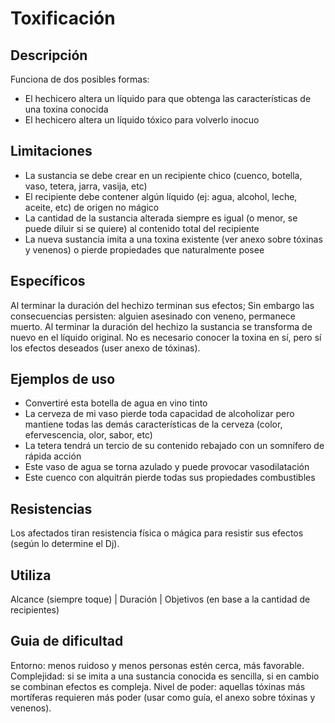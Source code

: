 # Toxificación

## Descripción

Funciona de dos posibles formas:

- El hechicero altera un líquido para que obtenga las características de una toxina conocida
- El hechicero altera un líquido tóxico para volverlo inocuo

## Limitaciones

- La sustancia se debe crear en un recipiente chico (cuenco, botella, vaso, tetera, jarra, vasija, etc)
- El recipiente debe contener algún líquido (ej: agua, alcohol, leche, aceite, etc) de origen no mágico
- La cantidad de la sustancia alterada siempre es igual (o menor, se puede diluir si se quiere) al contenido total del recipiente
- La nueva sustancia imita a una toxina existente (ver anexo sobre tóxinas y venenos) o pierde propiedades que naturalmente posee

## Específicos

Al terminar la duración del hechizo terminan sus efectos; Sin embargo las consecuencias persisten: alguien asesinado con veneno, permanece muerto. Al terminar la duración del hechizo la sustancia se transforma de nuevo en el líquido original. No es necesario conocer la toxina en sí, pero sí los efectos deseados (user anexo de tóxinas).

## Ejemplos de uso

- Convertiré esta botella de agua en vino tinto
- La cerveza de mi vaso pierde toda capacidad de alcoholizar pero mantiene todas las demás características de la cerveza (color, efervescencia, olor, sabor, etc)
- La tetera tendrá un tercio de su contenido rebajado con un somnífero de rápida acción
- Este vaso de agua se torna azulado y puede provocar vasodilatación
- Este cuenco con alquitrán pierde todas sus propiedades combustibles

## Resistencias

Los afectados tiran resistencia física o mágica para resistir sus efectos (según lo determine el Dj).

## Utiliza

Alcance (siempre toque) | Duración | Objetivos (en base a la cantidad de recipientes)

## Guia de dificultad

Entorno: menos ruidoso y menos personas estén cerca, más favorable. Complejidad: si se imita a una sustancia conocida es sencilla, si en cambio se combinan efectos es compleja. Nivel de poder: aquellas tóxinas más mortíferas requieren más poder (usar como guía, el anexo sobre tóxinas y venenos).
